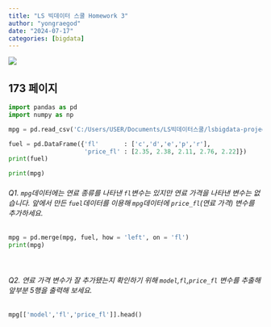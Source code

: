 ```yaml
---
title: "LS 빅데이터 스쿨 Homework 3"
author: "yongraegod"
date: "2024-07-17"
categories: [bigdata]
---
```


![](damgom3.jpg)

## 173 페이지

```python
import pandas as pd
import numpy as np

mpg = pd.read_csv('C:/Users/USER/Documents/LS빅데이터스쿨/lsbigdata-project1/data/mpg.csv')

fuel = pd.DataFrame({'fl'       : ['c','d','e','p','r'],
                     'price_fl' : [2.35, 2.38, 2.11, 2.76, 2.22]})
print(fuel)

print(mpg)
```

###### Q1. `mpg`데이터에는 연료 종류를 나타낸 `fl`변수는 있지만 연료 가격을 나타낸 변수는 없습니다. 앞에서 만든 `fuel`데이터를 이용해 `mpg`데이터에 `price_fl`(연료 가격) 변수를 추가하세요.

```python
mpg = pd.merge(mpg, fuel, how = 'left', on = 'fl')
print(mpg)
```

</br>

###### Q2. 연료 가격 변수가 잘 추가됐는지 확인하기 위해 `model`,`fl`,`price_fl` 변수를 추출해 앞부분 5행을 출력해 보세요.
```python
mpg[['model','fl','price_fl']].head()
```

